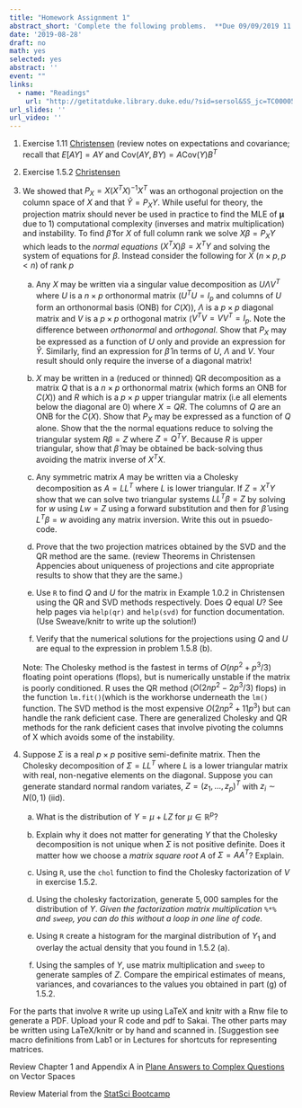 ```yaml
---
title: "Homework Assignment 1"
abstract_short: 'Complete the following problems.  **Due 09/09/2019 11:00 PM** '
date: '2019-08-28'
draft: no
math: yes
selected: yes
abstract: ''
event: ""
links:
  - name: "Readings"
    url: "http://getitatduke.library.duke.edu/?sid=sersol&SS_jc=TC0000508493&title=Plane%20Answers%20to%20Complex%20Questions%3A%20The%20Theory%20of%20Linear%20Models"
url_slides: ''
url_video: ''
---
```






1. Exercise 1.11 [Christensen](http://getitatduke.library.duke.edu/?sid=sersol&SS_jc=TC0000508493&title=Plane%20Answers%20to%20Complex%20Questions%3A%20The%20Theory%20of%20Linear%20Models)  (review notes on expectations and covariance;  recall that 
$E[A Y] = A Y$ and $\text{Cov}(A Y,B Y) = A \text{Cov}(Y)B^T$

2. Exercise 1.5.2 [Christensen](http://getitatduke.library.duke.edu/?sid=sersol&SS_jc=TC0000508493&title=Plane%20Answers%20to%20Complex%20Questions%3A%20The%20Theory%20of%20Linear%20Models)

3.  We showed that $P_X = X(X^TX)^{-1}X^T$ was an orthogonal
  projection on the column space of $X$ and that $\hat{Y} = P_X Y$.
  While useful for theory, the projection matrix should never be used
  in practice to find the MLE of $\boldsymbol{\mu}$ due to 1) computational
  complexity (inverses and matrix multiplication) and instability.  To
  find $\hat{\beta}$ for $X$ of full column rank  we solve
  $X \beta = P_X Y$ which
  leads to the _normal equations_  $(X^TX) \beta = X^TY$ and
  solving the system of equations for $\beta$.
  Instead consider the following for $X$ ($n \times p, p < n$) of rank $p$
  
      a.  Any $X$ may be written via a singular value decomposition as
    $U \Lambda V^T$ where $U$ is a $n \times p$ orthonormal matrix
    ($U^TU = I_p$ and columns of $U$ form an orthonormal basis (ONB) for
    $C(X)$), $\Lambda$ is a $p \times p$ diagonal matrix and $V$ is
    a $p \times p$ orthogonal matrix ($V^TV = V V^T = I_p$. Note
    the difference between _orthonormal_ and _orthogonal_.
    Show that $P_X$ may be expressed as a function of $U$ only and
    provide an expression for $\hat{Y}$.  Similarly, find an
    expression for $\hat{\beta}$ in terms of $U$, $\Lambda$ and $V$.
    Your result should only require the inverse of a diagonal matrix!
    
      b. $X$ may be written in a (reduced or thinned) QR decomposition as a matrix
  $Q$ that is a $n \times p$ orthonormal matrix (which forms an ONB
  for $C(X)$) and $R$ which is a $p
  \times p$ upper triangular matrix (i.e all elements below the
  diagonal are 0) where $X = Q R$. The columns of $Q$ are an ONB for
  the $C(X)$. Show that $P_X$
  may be expressed as a function of $Q$ alone.   Show that  the 
 the normal equations reduce to solving the triangular system $R \beta = Z$ where $Z = Q^T Y$.
 Because $R$ is upper triangular, show that $\hat{\beta}$ may be
 obtained be back-solving thus avoiding the matrix inverse of $X^TX$.
   
      c. Any symmetric matrix $A$ may be written via a Cholesky
  decomposition as $A = L L^T$ where $L$
  is lower triangular.   If $Z = X^TY$  show that we can solve two
  triangular systems $L L^T \beta = Z$ by solving for $w$ using  $L w = Z$ using a
  forward substitution and then for $\hat{\beta}$ using 
  $L^T \beta = w$ avoiding any matrix inversion.  Write this out in psuedo-code.
  
   
     
     d. Prove that the two projection matrices obtained by the SVD and  the QR method are the same.  (review Theorems in Christensen Appencies about uniqueness of projections and cite appropriate results to show that they are the same.)
     
     e. Use `R` to find $Q$ and $U$ for the matrix in Example 1.0.2 in Christensen using the QR and SVD methods respectively. Does $Q$ equal $U$?   See help pages via `help(qr)` and  `help(svd)` for function documentation.  
     (Use Sweave/knitr to  write up the solution!)
    
     f. Verify that the numerical solutions for the projections using $Q$ and $U$ are equal to the expression in problem 1.5.8 (b).

    Note: The Cholesky method is the fastest in terms of $O(n p^2 + p^3 /3)$  floating point operations (flops), but is numerically unstable if the matrix is poorly conditioned.  R   uses the QR method ($O(2 n p^2 - 2p^3 /3)$ flops) in the function  `lm.fit()`(which is the workhorse underneath the `lm()` function.   The SVD method is the most expensive $O(2 n p^2 + 11 p^3)$ but can handle the rank deficient case. There are generalized Cholesky and QR methods for the rank deficient cases that involve pivoting the columns of X which avoids some of the instability.


4. Suppose $\Sigma$ is a real $p \times p$ positive semi-definite
  matrix.  Then the Cholesky decomposition of 
  $\Sigma = L L^T$ where $L$ is a lower triangular matrix with
  real, non-negative elements on the diagonal. 
  Suppose you can generate standard normal random variates, $Z = (z_1,
  \ldots, z_p)^T$ with $z_i \sim N(0,1)$ (iid).
  
    a) What is the distribution of $Y = \mu + L Z$ for $\mu \in \mathbb{R}^p$?  
  
    b) Explain why it does not matter for generating $Y$ that the Cholesky decomposition is not unique when $\Sigma$ is not positive definite.  Does it matter how we choose a _matrix square root_ $A$ of $\Sigma = A A^T$?  Explain. 
  
    c) Using `R`,  use the `chol` function to find the Cholesky factorization of $V$ in exercise 1.5.2.

    d) Using the cholesky factorization, generate $5,000$ samples for the distribution of $Y$. _Given the factorization matrix multiplication `%*%` and `sweep`, you can do this without a loop in one line of code._

    e) Using `R` create a histogram for the marginal distribution of $Y_1$ and overlay the actual density that you found in 1.5.2 (a).

    f) Using the samples of $Y$, use matrix multiplication and `sweep` to generate samples of $Z$.  Compare the empirical estimates of means, variances, and covariances to the values you obtained in part (g) of 1.5.2.



For the parts that involve `R` write up using LaTeX and knitr with a Rnw file to generate a PDF.  Upload your R code and pdf to Sakai. The other parts may be written using  LaTeX/knitr or by hand and scanned in.  [Suggestion see macro definitions from Lab1 or in Lectures for shortcuts for representing matrices.

Review Chapter 1 and Appendix A in  [Plane Answers to Complex Questions](http://getitatduke.library.duke.edu/?sid=sersol&SS_jc=TC0000508493&title=Plane%20Answers%20to%20Complex%20Questions%3A%20The%20Theory%20of%20Linear%20Models) on Vector Spaces 

Review Material from the [StatSci Bootcamp](https://github.com/DukeStatSci/MathBootcamp2017/blob/master/Handouts/02_Matrices.pdf)
